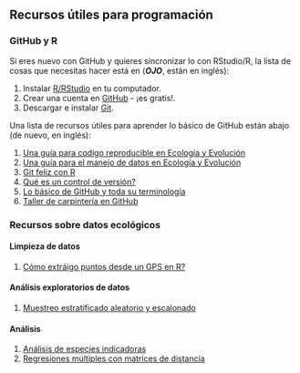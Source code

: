 ## Recursos útiles para programación

### GitHub y R

Si eres nuevo con GitHub y quieres sincronizar lo con RStudio/R, la lista de cosas que necesitas hacer está en (***OJO***, están en inglés):

1.  Instalar [R/RStudio](https://www.rstudio.com/) en tu computador.
2.  Crear una cuenta en [GitHub](https://github.com/) - ¡es gratis!.
3.  Descargar e instalar [Git](https://git-scm.com/downloads).

Una lista de recursos útiles para aprender lo básico de GitHub están abajo (de nuevo, en inglés):

1.  [Una guía para codigo reproducible en Ecología y Evolución](https://nhm.openrepository.com/handle/10141/622618)
2.  [Una guía para el manejo de datos en Ecología y Evolución](https://www.britishecologicalsociety.org/wp-content/uploads/Publ_Data-Management-Booklet.pdf)
3.  [Git feliz con R](https://happygitwithr.com/)
4.  [Qué es un control de versión?](https://datacarpentry.org/semester-biology/materials/version-control-R/)
5.  [Lo básico de GitHub y toda su terminología](https://besjournals.onlinelibrary.wiley.com/doi/pdf/10.1111/2041-210X.14108)
6.  [Taller de carpintería en GitHub](https://swcarpentry.github.io/git-novice/)

### Recursos sobre datos ecológicos

#### Limpieza de datos

1.  [Cómo extráigo puntos desde un GPS en R?](https://github.com/vjjan91/acoustics-Restoration/blob/master/code/03_extract-waypoints-from-gps.R)

#### Análisis exploratorios de datos

1.  [Muestreo estratificado aleatorio y escalonado](https://github.com/vjjan91/acoustics-Restoration/blob/master/code/01_internal-functions.R)

#### Análisis

1.  [Análisis de especies indicadoras](https://github.com/vjjan91/acoustics-Restoration/blob/master/code/04_indicator-species-analysis.Rmd)
2. [Regresiones múltiples con matrices de distancia](https://github.com/vjjan91/acoustics-Restoration/blob/master/code/05_multiple-regression-distance-matrices-bird-detections.Rmd)
